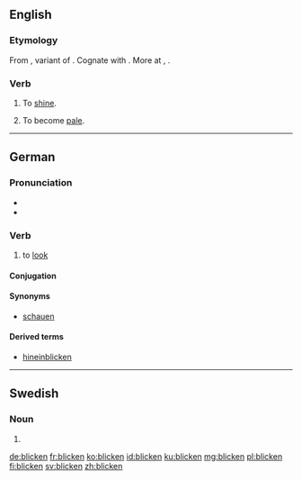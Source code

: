 ==English==

===Etymology===
From {{etyl|enm|en}} {{term|bliknen|lang=enm}}, variant of {{etyl|enm|en}} {{term|bliken||to shine|lang=enm}}. Cognate with {{etyl|is|-}} {{term|blíkna|lang=is}}. More at {{l/en|blike}}, {{l/en|blick}}.

===Verb===
{{en-verb}}

# {{intransitive}} To [[shine]].
# {{intransitive}} To become [[pale]].

----
==German==

===Pronunciation===
* {{IPA|/ˈblɪkŋ̩/|/ˈblɪkən/|lang=de}}
* {{rhymes|ɪkŋ̩|lang=de}}

===Verb===
{{head|de|verb}}

# to [[look]]

====Conjugation====
{{de-conj-weak|blick|geblickt|haben}}

====Synonyms====
* [[schauen]]

====Derived terms====
* [[hineinblicken]]

----

==Swedish==

===Noun===
{{head|sv|noun form}}

# {{sv-noun-form-def|blick}}

[[de:blicken]]
[[fr:blicken]]
[[ko:blicken]]
[[id:blicken]]
[[ku:blicken]]
[[mg:blicken]]
[[pl:blicken]]
[[fi:blicken]]
[[sv:blicken]]
[[zh:blicken]]